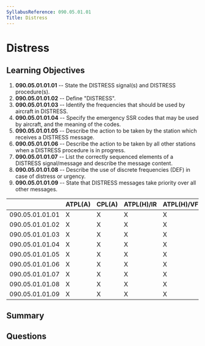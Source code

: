 ```yaml
---
SyllabusReference: 090.05.01.01
Title: Distress
---
```


# Distress

## Learning Objectives

1. **090.05.01.01.01** -- State the DISTRESS signal(s) and DISTRESS procedure(s).
2. **090.05.01.01.02** -- Define "DISTRESS".
3. **090.05.01.01.03** -- Identify the frequencies that should be used by aircraft in DISTRESS.
4. **090.05.01.01.04** -- Specify the emergency SSR codes that may be used by aircraft, and the meaning of the codes.
5. **090.05.01.01.05** -- Describe the action to be taken by the station which receives a DISTRESS message.
6. **090.05.01.01.06** -- Describe the action to be taken by all other stations when a DISTRESS procedure is in progress.
7. **090.05.01.01.07** -- List the correctly sequenced elements of a DISTRESS signal/message and describe the message content.
8. **090.05.01.01.08** -- Describe the use of discrete frequencies (DEF) in case of distress or urgency.
9. **090.05.01.01.09** -- State that DISTRESS messages take priority over all other messages.

|                 | ATPL(A) | CPL(A) | ATPL(H)/IR | ATPL(H)/VFR | CPL(H) | IR  | CBIR(A) |
| --------------- | ------- | ------ | ---------- | ----------- | ------ | --- | ------- |
| 090.05.01.01.01 | X       | X      | X          | X           | X      | X   | X       |
| 090.05.01.01.02 | X       | X      | X          | X           | X      | X   | X       |
| 090.05.01.01.03 | X       | X      | X          | X           | X      | X   | X       |
| 090.05.01.01.04 | X       | X      | X          | X           | X      | X   | X       |
| 090.05.01.01.05 | X       | X      | X          | X           | X      | X   | X       |
| 090.05.01.01.06 | X       | X      | X          | X           | X      | X   | X       |
| 090.05.01.01.07 | X       | X      | X          | X           | X      | X   | X       |
| 090.05.01.01.08 | X       | X      | X          | X           | X      | X   | X       |
| 090.05.01.01.09 | X       | X      | X          | X           | X      | X   | X       |

## Summary

## Questions
